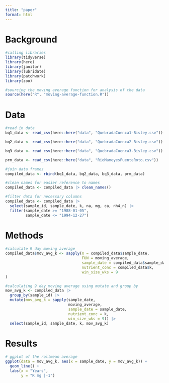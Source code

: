 ```yaml
---
title: "paper"
format: html
---
```


# Background
```r
#calling libraries
library(tidyverse)
library(here)
library(janitor)
library(lubridate)
library(patchwork)
library(zoo)

#sourcing the moving average function for analysis of the data 
source(here("R", "moving-average-function.R"))
```


# Data
```r
#read in data
bq1_data <- read_csv(here::here("data", "QuebradaCuenca1-Bisley.csv"))

bq2_data <- read_csv(here::here("data", "QuebradaCuenca2-Bisley.csv"))

bq3_data <- read_csv(here::here("data", "QuebradaCuenca3-Bisley.csv"))

prm_data <- read_csv(here::here("data", "RioMameyesPuenteRoto.csv"))

#join data frames
compiled_data <- rbind(bq1_data, bq2_data, bq3_data, prm_data)

#clean names for easier reference to names
compiled_data <- compiled_data |> clean_names()

#filter data for necessary columns 
compiled_data <- compiled_data |> 
  select(sample_id, sample_date, k, na, mg, ca, nh4_n) |> 
  filter(sample_date >= "1988-01-05",
         sample_date <= "1994-12-27")
```

# Methods
```r
#calculate 9 day moving average 
compiled_data$mov_avg_k <- sapply(X = compiled_data$sample_date,
                                  FUN = moving_average,
                                  sample_date = compiled_data$sample_date,
                                  nutrient_conc = compiled_data$k,
                                  win_size_wks = 9
)

#calculating 9 day moving average using mutate and group by
mov_avg_k <- compiled_data |> 
  group_by(sample_id) |> 
  mutate(mov_avg_k = sapply(sample_date, 
                            moving_average, 
                            sample_date = sample_date, 
                            nutrient_conc = k, 
                            win_size_wks = 9)) |> 
  select(sample_id, sample_date, k, mov_avg_k)
```

# Results
```r
# ggplot of the rollmean average 
ggplot(data = mov_avg_k, aes(x = sample_date, y = mov_avg_k)) +
  geom_line() +
  labs(x = "Years",
       y = "K mg |-1")
```

